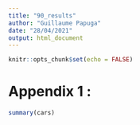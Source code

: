 ```yaml
---
title: "90_results"
author: "Guillaume Papuga"
date: "28/04/2021"
output: html_document
---
```

```r
knitr::opts_chunk$set(echo = FALSE)
```

# Appendix 1 : 
```r
summary(cars)
```


